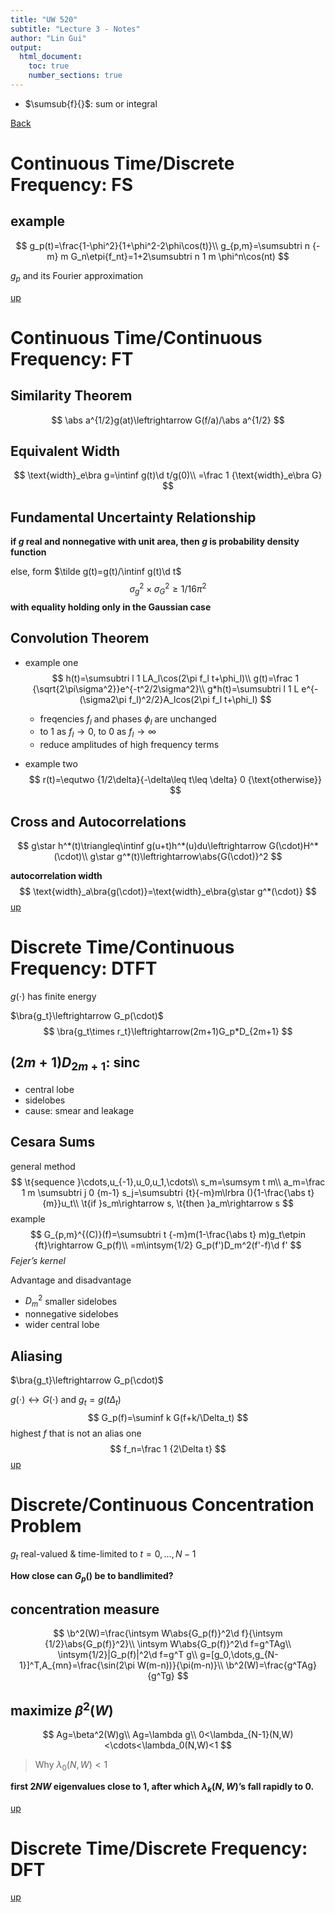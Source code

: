 ```yaml
---
title: "UW 520"
subtitle: "Lecture 3 - Notes"
author: "Lin Gui"
output:
  html_document:
    toc: true
    number_sections: true
---
```


<span id="jump"></span>

-   $\sumsub{f}{}$: sum or integral

[Back](course_uw_520.html)

# Continuous Time/Discrete Frequency: FS

## example

$$
g_p(t)=\frac{1-\phi^2}{1+\phi^2-2\phi\cos(t)}\\
g_{p,m}=\sumsubtri n {-m} m G_n\etpi{f_nt}=1+2\sumsubtri n 1 m \phi^n\cos(nt)
$$

$g_p$ and its Fourier approximation

[up](#jump)

# Continuous Time/Continuous Frequency: FT

## Similarity Theorem

$$
\abs a^{1/2}g(at)\leftrightarrow G(f/a)/\abs a^{1/2}
$$

## Equivalent Width

$$
\text{width}_e\bra g=\intinf g(t)\d t/g(0)\\
=\frac 1 {\text{width}_e\bra G}
$$

## Fundamental Uncertainty Relationship

**if $g$ real and nonnegative with unit area, then $g$ is probability density function**

else, form $\tilde g(t)=g(t)/\intinf g(t)\d t$
$$
\sigma_g^2\times\sigma^2_G\geq 1/16\pi^2
$$
**with equality holding only in the Gaussian case**

## Convolution Theorem

-   example one
    $$
    h(t)=\sumsubtri l 1 LA_l\cos(2\pi f_l t+\phi_l)\\
    g(t)=\frac 1 {\sqrt{2\pi\sigma^2}}e^{-t^2/2\sigma^2}\\
    g*h(t)=\sumsubtri l 1 L e^{-(\sigma2\pi f_l)^2/2}A_lcos(2\pi f_l t+\phi_l)
    $$

    -   freqencies $f_l$ and phases $\phi_l$ are unchanged
    -   to 1 as $f_l\rightarrow 0$, to 0 as $f_l\rightarrow\infty$
    -   reduce amplitudes of high frequency terms

-   example two
    $$
    r(t)=\equtwo {1/2\delta}{-\delta\leq t\leq \delta} 0 {\text{otherwise}}
    $$



## Cross and Autocorrelations

$$
g\star h^*(t)\triangleq\intinf g(u+t)h^*(u)du\leftrightarrow G(\cdot)H^*(\cdot)\\
g\star g^*(t)\leftrightarrow\abs{G(\cdot)}^2
$$

**autocorrelation width**
$$
\text{width}_a\bra{g(\cdot)}=\text{width}_e\bra{g\star g^*(\cdot)}
$$
[up](#jump)

# Discrete Time/Continuous Frequency: DTFT

$g(\cdot)$ has finite energy

$\bra{g_t}\leftrightarrow G_p(\cdot)$
$$
\bra{g_t\times r_t}\leftrightarrow(2m+1)G_p*D_{2m+1}
$$

## $(2m+1)D_{2m+1}$: sinc

-   central lobe
-   sidelobes
-   cause: smear and leakage

## Cesara Sums

general method
$$
\t{sequence }\cdots,u_{-1},u_0,u_1,\cdots\\
s_m=\sumsym t m\\
a_m=\frac 1 m \sumsubtri j 0 {m-1} s_j=\sumsubtri {t}{-m}m\lrbra (){1-\frac{\abs t}{m}}u_t\\
\t{if }s_m\rightarrow s, \t{then }a_m\rightarrow s
$$
example
$$
G_{p,m}^{(C)}(f)=\sumsubtri t {-m}m(1-\frac{\abs t} m)g_t\etpin {ft}\rightarrow G_p(f)\\
=m\intsym{1/2} G_p(f')D_m^2(f'-f)\d f'
$$
_Fejer's kernel_

Advantage and disadvantage

-   $D^2_m$ smaller sidelobes
-   nonnegative sidelobes
-   wider central lobe

## Aliasing

$\bra{g_t}\leftrightarrow G_p(\cdot)$

$g(\cdot)\leftrightarrow G(\cdot)$ and $g_t=g(t\Delta_t)$
$$
G_p(f)=\suminf k G(f+k/\Delta_t)
$$
highest $f$ that is not an alias one 
$$
f_n=\frac 1 {2\Delta t}
$$
[up](#jump)

# Discrete/Continuous Concentration Problem

$g_t$ real-valued & time-limited to $t=0,\dots,N-1$

**How close can $G_p()$ be to bandlimited?**

## concentration measure

$$
\b^2(W)=\frac{\intsym W\abs{G_p(f)}^2\d f}{\intsym {1/2}\abs{G_p(f)}^2}\\
\intsym W\abs{G_p(f)}^2\d f=g^TAg\\
\intsym{1/2}|G_p(f)|^2\d f=g^T g\\
g=[g_0,\dots,g_{N-1}]^T,A_{mn}=\frac{\sin(2\pi W(m-n))}{\pi(m-n)}\\
\b^2(W)=\frac{g^TAg}{g^Tg}
$$

## maximize $\beta^2(W)$

$$
Ag=\beta^2(W)g\\
Ag=\lambda g\\
0<\lambda_{N-1}(N,W)<\cdots<\lambda_0(N,W)<1
$$

>   Why $\lambda_0(N,W)<1$

**first $2NW$ eigenvalues close to 1, after which $\lambda_k(N,W)$'s fall rapidly to 0.**

[up](#jump)

# Discrete Time/Discrete Frequency: DFT

[up](#jump)